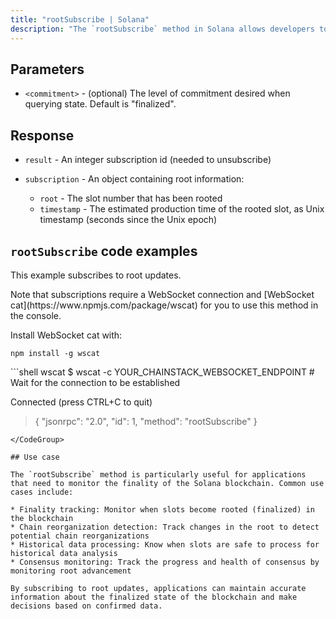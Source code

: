 ---
title: "rootSubscribe | Solana"
description: "The `rootSubscribe` method in Solana allows developers to receive real-time notifications about changes to the root of the ledger. This subscription-based method provides updates whenever a new root is set."
---

## Parameters

* `<commitment>` - (optional) The level of commitment desired when querying state. Default is "finalized".

## Response

* `result` - An integer subscription id (needed to unsubscribe)

* `subscription` - An object containing root information:

  * `root` - The slot number that has been rooted
  * `timestamp` - The estimated production time of the rooted slot, as Unix timestamp (seconds since the Unix epoch)

## `rootSubscribe` code examples

This example subscribes to root updates.

<Info>
  Note that subscriptions require a WebSocket connection and [WebSocket cat](https://www.npmjs.com/package/wscat) for you to use this method in the console.

  Install WebSocket cat with:

  `npm install -g wscat`
</Info>

<CodeGroup>
  ```shell wscat
  $ wscat -c YOUR_CHAINSTACK_WEBSOCKET_ENDPOINT
  # Wait for the connection to be established

  Connected (press CTRL+C to quit)

  > { "jsonrpc": "2.0", "id": 1, "method": "rootSubscribe" }
  ```
</CodeGroup>

## Use case

The `rootSubscribe` method is particularly useful for applications that need to monitor the finality of the Solana blockchain. Common use cases include:

* Finality tracking: Monitor when slots become rooted (finalized) in the blockchain
* Chain reorganization detection: Track changes in the root to detect potential chain reorganizations
* Historical data processing: Know when slots are safe to process for historical data analysis
* Consensus monitoring: Track the progress and health of consensus by monitoring root advancement

By subscribing to root updates, applications can maintain accurate information about the finalized state of the blockchain and make decisions based on confirmed data.
